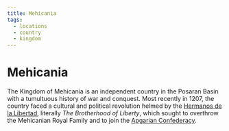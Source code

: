 ```yaml
---
title: Mehicania
tags:
  - locations
  - country
  - kingdom
---
```


# Mehicania

The Kingdom of Mehicania is an independent country in the Posaran Basin with a
tumultuous history of war and conquest. Most recently in 1207, the country faced
a cultural and political revolution helmed by the
[Hermanos de la Libertad](/organizations/hermanos-de-la-libertad/),
literally *The Brotherhood of Liberty*, which sought to overthrow the Mehicanian
Royal Family and to join the [Apgarian Confederacy](/locations/apgar).
